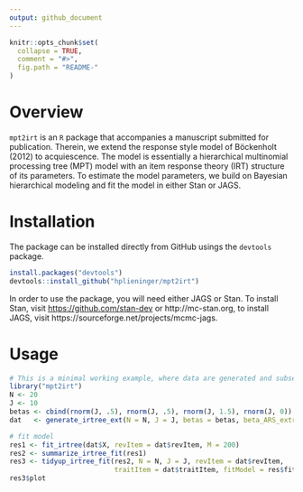 ```yaml
---
output: github_document
---
```


<!-- README.md is generated from README.Rmd. Please edit that file -->

```r
knitr::opts_chunk$set(
  collapse = TRUE,
  comment = "#>",
  fig.path = "README-"
)
```


# Overview

`mpt2irt` is an `R` package that accompanies a manuscript submitted for publication. Therein, we extend the response style model of Böckenholt (2012) to acquiescence. The model is essentially a hierarchical multinomial processing tree (MPT) model with an item response theory (IRT) structure of its parameters. To estimate the model parameters, we build on Bayesian hierarchical modeling and fit the model in either Stan or JAGS.


# Installation

The package can be installed directly from GitHub usings the `devtools` package.

```r
install.packages("devtools")
devtools::install_github("hplieninger/mpt2irt")
```

In order to use the package, you will need either JAGS or Stan. To install Stan, visit [https://github.com/stan-dev](https://github.com/stan-dev/rstan/wiki/RStan-Getting-Started) or http://mc-stan.org, to install JAGS, visit https://sourceforge.net/projects/mcmc-jags.


# Usage

```r
# This is a minimal working example, where data are generated and subsequently fit.
library("mpt2irt")
N <- 20
J <- 10
betas <- cbind(rnorm(J, .5), rnorm(J, .5), rnorm(J, 1.5), rnorm(J, 0))
dat   <- generate_irtree_ext(N = N, J = J, betas = betas, beta_ARS_extreme = .5)

# fit model
res1 <- fit_irtree(dat$X, revItem = dat$revItem, M = 200)
res2 <- summarize_irtree_fit(res1)
res3 <- tidyup_irtree_fit(res2, N = N, J = J, revItem = dat$revItem,
                          traitItem = dat$traitItem, fitModel = res$fitModel)
res3$plot
```

